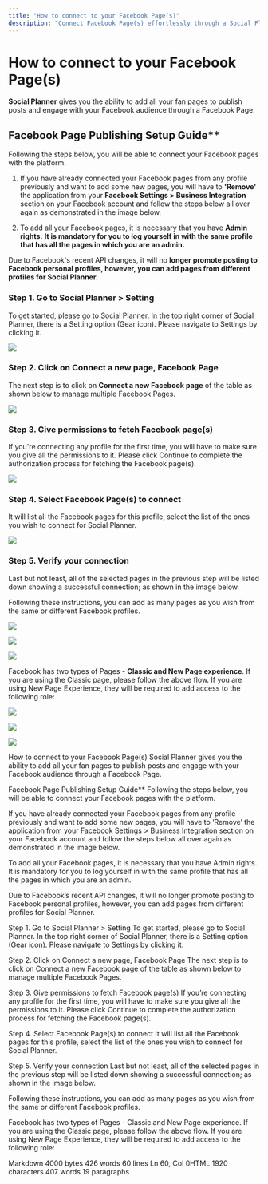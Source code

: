 ```yaml
---
title: "How to connect to your Facebook Page(s)"
description: "Connect Facebook Page(s) effortlessly through a Social Planner for post publishing and audience engagement."
---
```

# How to connect to your Facebook Page(s) 

**Social Planner**  gives you the ability to add all your fan pages to publish posts and engage with your Facebook audience through a Facebook Page.

## Facebook Page Publishing Setup Guide**

Following the steps below, you will be able to connect your Facebook pages with the platform.

1. If you have already connected your Facebook pages from any profile previously and want to add some new pages, you will have to  **'Remove'**  the application from your  **Facebook Settings > Business Integration**  section on your Facebook account and follow the steps below all over again as demonstrated in the image below.

2. To add all your Facebook pages, it is necessary that you have  **Admin rights.** **It is mandatory for you to log yourself in with the same profile that has all the pages in which you are an admin.** 

Due to Facebook's recent API changes, it will no **longer promote posting to Facebook personal profiles, however, you can add pages from different profiles for Social Planner.**

### Step 1. Go to Social Planner > Setting

To get started, please go to Social Planner. In the top right corner of Social Planner, there is a Setting option (Gear icon). Please navigate to Settings by clicking it.

![](https://s3.amazonaws.com/cdn.freshdesk.com/data/helpdesk/attachments/production/48194300133/original/2DCAFJ87Mo4PnLGFM7pXBldH73B69XvWPg.png?1645733452)
  

### Step 2. Click on Connect a new page, Facebook Page

The next step is to click on  **Connect a new Facebook page**  of the table as shown below to manage multiple Facebook Pages.  
  
![](https://s3.amazonaws.com/cdn.freshdesk.com/data/helpdesk/attachments/production/48197232583/original/A-gz-wO_FpekkQ8GctZNBUNbwcl0op0kCA.png?1646383426)

### Step 3. Give permissions to fetch Facebook page(s)

If you're connecting any profile for the first time, you will have to make sure you give all the permissions to it. Please click Continue to complete the authorization process for fetching the Facebook page(s).

![](https://s3.amazonaws.com/cdn.freshdesk.com/data/helpdesk/attachments/production/48194300294/original/M5aicg2aO0Jt7HmivVYhOCtO7ICrCZ87jQ.png?1645733508)

### Step 4. Select Facebook Page(s) to connect

It will list all the Facebook pages for this profile, select the list of the ones you wish to connect for Social Planner.

![](https://s3.amazonaws.com/cdn.freshdesk.com/data/helpdesk/attachments/production/48194300386/original/idLMJiroiLrnkf5XRoC2wWENqdOKYQrWmg.png?1645733550)

### Step 5. Verify your connection

Last but not least, all of the selected pages in the previous step will be listed down showing a successful connection; as shown in the image below.

Following these instructions, you can add as many pages as you wish from the same or different Facebook profiles.

![](https://s3.amazonaws.com/cdn.freshdesk.com/data/helpdesk/attachments/production/48249673088/original/2mJgbZCcQLh-qChTngB6fiSTDA5DMRahYw.jpeg?1662558974)

![](https://s3.amazonaws.com/cdn.freshdesk.com/data/helpdesk/attachments/production/48194300877/original/8nZWeP6a113j-zhQDYbro5n3SA-Wvacy5A.png?1645733729)

![](https://s3.amazonaws.com/cdn.freshdesk.com/data/helpdesk/attachments/production/48194300958/original/FEF-VoEtHe7LRXy1V2qhhno8eLueDCTqqw.png?1645733750) 

Facebook has two types of Pages -  **Classic and New Page experience**. If you are using the Classic page, please follow the above flow. If you are using New Page Experience, they will be required to add access to the following role:

![](https://s3.amazonaws.com/cdn.freshdesk.com/data/helpdesk/attachments/production/48249681880/original/EIKimAV7EfNZNbhVi4taPHQvudbvvaJzgA.png?1662560726)

![](https://s3.amazonaws.com/cdn.freshdesk.com/data/helpdesk/attachments/production/48249682591/original/2oehzYeZKTaekAuCUZ577AC1b1tUH4V4KQ.png?1662560862)

![](https://s3.amazonaws.com/cdn.freshdesk.com/data/helpdesk/attachments/production/48249682113/original/14aE7EFSzV40G1Xll6OzMsI6_N7QE1KY8g.png?1662560766)

How to connect to your Facebook Page(s)
Social Planner gives you the ability to add all your fan pages to publish posts and engage with your Facebook audience through a Facebook Page.

Facebook Page Publishing Setup Guide**
Following the steps below, you will be able to connect your Facebook pages with the platform.

If you have already connected your Facebook pages from any profile previously and want to add some new pages, you will have to ‘Remove’ the application from your Facebook Settings > Business Integration section on your Facebook account and follow the steps below all over again as demonstrated in the image below.

To add all your Facebook pages, it is necessary that you have Admin rights. It is mandatory for you to log yourself in with the same profile that has all the pages in which you are an admin.

Due to Facebook’s recent API changes, it will no longer promote posting to Facebook personal profiles, however, you can add pages from different profiles for Social Planner.

Step 1. Go to Social Planner > Setting
To get started, please go to Social Planner. In the top right corner of Social Planner, there is a Setting option (Gear icon). Please navigate to Settings by clicking it.



Step 2. Click on Connect a new page, Facebook Page
The next step is to click on Connect a new Facebook page of the table as shown below to manage multiple Facebook Pages.



Step 3. Give permissions to fetch Facebook page(s)
If you’re connecting any profile for the first time, you will have to make sure you give all the permissions to it. Please click Continue to complete the authorization process for fetching the Facebook page(s).



Step 4. Select Facebook Page(s) to connect
It will list all the Facebook pages for this profile, select the list of the ones you wish to connect for Social Planner.



Step 5. Verify your connection
Last but not least, all of the selected pages in the previous step will be listed down showing a successful connection; as shown in the image below.

Following these instructions, you can add as many pages as you wish from the same or different Facebook profiles.







Facebook has two types of Pages - Classic and New Page experience. If you are using the Classic page, please follow the above flow. If you are using New Page Experience, they will be required to add access to the following role:







Markdown 4000 bytes 426 words 60 lines Ln 60, Col 0HTML 1920 characters 407 words 19 paragraphs